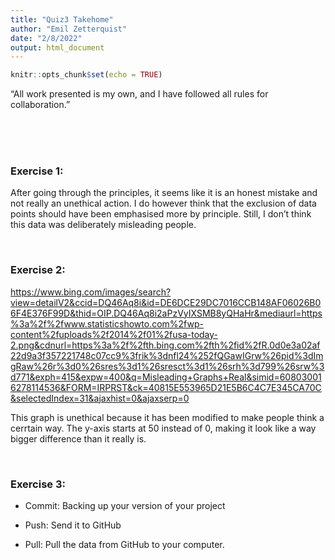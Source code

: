 ```yaml
---
title: "Quiz3 Takehome"
author: "Emil Zetterquist"
date: "2/8/2022"
output: html_document
---
```


```r
knitr::opts_chunk$set(echo = TRUE)
```

“All work presented is my own, and I have followed all rules for collaboration.”

<br> <br> <br>

### Exercise 1:

After going through the principles, it seems like it is an honest mistake and not really an unethical action. I do however think that the exclusion of data points should have been emphasised more by principle. Still, I don't think this data was deliberately misleading people.

<br>

### Exercise 2:

<https://www.bing.com/images/search?view=detailV2&ccid=DQ46Aq8i&id=DE6DCE29DC7016CCB148AF06026B06F4E376F99D&thid=OIP.DQ46Aq8i2aPzVyIXSMB8yQHaHr&mediaurl=https%3a%2f%2fwww.statisticshowto.com%2fwp-content%2fuploads%2f2014%2f01%2fusa-today-2.png&cdnurl=https%3a%2f%2fth.bing.com%2fth%2fid%2fR.0d0e3a02af22d9a3f357221748c07cc9%3frik%3dnfl24%252fQGawIGrw%26pid%3dImgRaw%26r%3d0%26sres%3d1%26sresct%3d1%26srh%3d799%26srw%3d771&exph=415&expw=400&q=Misleading+Graphs+Real&simid=608030016278114536&FORM=IRPRST&ck=40815E553965D21E5B6C4C7E345CA70C&selectedIndex=31&ajaxhist=0&ajaxserp=0>

This graph is unethical because it has been modified to make people think a cerrtain way. The y-axis starts at 50 instead of 0, making it look like a way bigger difference than it really is.

<br>

### Exercise 3:

* Commit: Backing up your version of your project

* Push: Send it to GitHub

* Pull: Pull the data from GitHub to  your computer.
